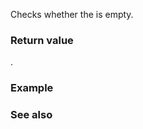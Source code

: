 {{cpp/ranges/subrange/title|empty}}
{{cpp/ranges/subrange/navbar}}
{{ddcl|since=c++20|
constexpr bool empty() const;
}}

Checks whether the {{rlpt|/|subrange}} is empty.

===Return value===
{{box|{{rlpsi|/#begin_}}{{nbspt}}{{c/core|1===}}{{nbspt}}{{rlpsi|/#end_}}}}.

===Example===
{{example}}

===See also===
{{dsc begin}}
{{dsc inc|cpp/ranges/subrange/dsc size}}
{{dsc inc|cpp/iterator/dsc empty}}
{{dsc inc|cpp/ranges/dsc empty}}
{{dsc end}}

{{langlinks|es|ja|ru|zh}}
